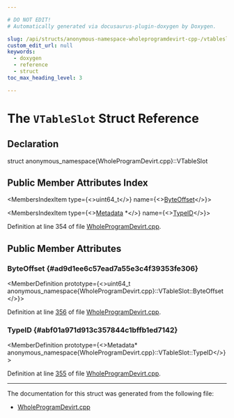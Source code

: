 ```yaml
---

# DO NOT EDIT!
# Automatically generated via docusaurus-plugin-doxygen by Doxygen.

slug: /api/structs/anonymous-namespace-wholeprogramdevirt-cpp-/vtableslot
custom_edit_url: null
keywords:
  - doxygen
  - reference
  - struct
toc_max_heading_level: 3

---
```





# The `VTableSlot` Struct Reference

<DoxygenPage pluginConfig={pluginConfig}>



## Declaration

<CodeBlock>struct anonymous_namespace{WholeProgramDevirt.cpp}::VTableSlot</CodeBlock>

## Public Member Attributes Index

<MembersIndex>

<MembersIndexItem
  type={<>uint64&#95;t</>}
  name={<><a href="#ad9d1ee6c57ead7a55e3c4f39353fe306">ByteOffset</a></>}>
</MembersIndexItem>

<MembersIndexItem
  type={<><a href="/docs/api/classes/llvm/metadata">Metadata</a> &#42;</>}
  name={<><a href="#abf01a971d913c357844c1bffb1ed7142">TypeID</a></>}>
</MembersIndexItem>

</MembersIndex>


Definition at line 354 of file <a href="/docs/api/files/lib/lib/transforms/lib/transforms/ipo/wholeprogramdevirt-cpp">WholeProgramDevirt.cpp</a>.

<SectionDefinition>

## Public Member Attributes

### ByteOffset {#ad9d1ee6c57ead7a55e3c4f39353fe306}

<MemberDefinition
  prototype={<>uint64&#95;t anonymous&#95;namespace&#123;WholeProgramDevirt.cpp&#125;::VTableSlot::ByteOffset</>}>

Definition at line <a href="/docs/api/files/lib/lib/transforms/lib/transforms/ipo/wholeprogramdevirt-cpp/#l00356">356</a> of file <a href="/docs/api/files/lib/lib/transforms/lib/transforms/ipo/wholeprogramdevirt-cpp">WholeProgramDevirt.cpp</a>.
</MemberDefinition>

### TypeID {#abf01a971d913c357844c1bffb1ed7142}

<MemberDefinition
  prototype={<>Metadata&#42; anonymous&#95;namespace&#123;WholeProgramDevirt.cpp&#125;::VTableSlot::TypeID</>}>

Definition at line <a href="/docs/api/files/lib/lib/transforms/lib/transforms/ipo/wholeprogramdevirt-cpp/#l00355">355</a> of file <a href="/docs/api/files/lib/lib/transforms/lib/transforms/ipo/wholeprogramdevirt-cpp">WholeProgramDevirt.cpp</a>.
</MemberDefinition>

</SectionDefinition>

<hr/>

The documentation for this struct was generated from the following file:

<ul>
<li><a href="/docs/api/files/lib/lib/transforms/lib/transforms/ipo/wholeprogramdevirt-cpp">WholeProgramDevirt.cpp</a></li>
</ul>

</DoxygenPage>
